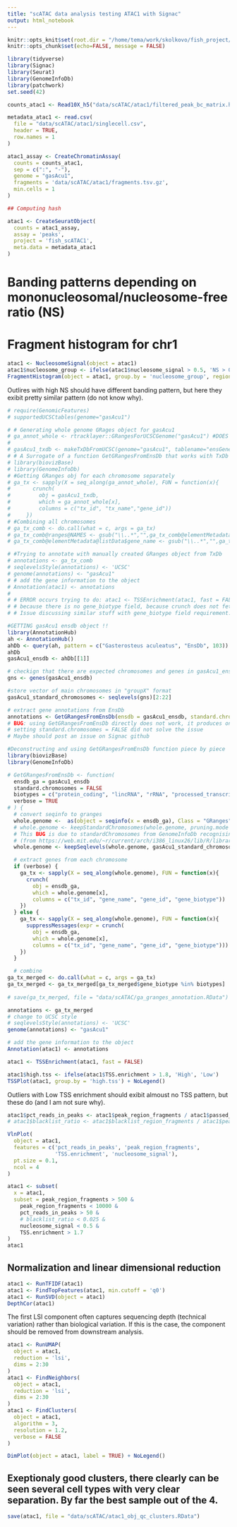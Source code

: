 ```yaml
---
title: "scATAC data analysis testing ATAC1 with Signac"
output: html_notebook
---
```


```r
knitr::opts_knit$set(root.dir = "/home/tema/work/skolkovo/fish_project/")
knitr::opts_chunk$set(echo=FALSE, message = FALSE)
```

```r
library(tidyverse)
library(Signac)
library(Seurat)
library(GenomeInfoDb)
library(patchwork)
set.seed(42)
```


```r
counts_atac1 <- Read10X_h5("data/scATAC/atac1/filtered_peak_bc_matrix.h5")
```

```r
metadata_atac1 <- read.csv(
  file = "data/scATAC/atac1/singlecell.csv",
  header = TRUE,
  row.names = 1
)

atac1_assay <- CreateChromatinAssay(
  counts = counts_atac1,
  sep = c(":", "-"),
  genome = "gasAcu1",
  fragments = 'data/scATAC/atac1/fragments.tsv.gz',
  min.cells = 1
)
```



```r
## Computing hash

atac1 <- CreateSeuratObject(
  counts = atac1_assay,
  assay = 'peaks',
  project = 'fish_scATAC1',
  meta.data = metadata_atac1
)
```

# Banding patterns depending on mononucleosomal/nucleosome-free ratio (NS) 
# Fragment histogram for chr1

```r
atac1 <- NucleosomeSignal(object = atac1)
atac1$nucleosome_group <- ifelse(atac1$nucleosome_signal > 0.5, 'NS > 0.5', 'NS < 0.5')
FragmentHistogram(object = atac1, group.by = 'nucleosome_group', region = 'groupI-1-10000000')
```
Outlires with high NS should have different banding pattern, but here they exibit pretty similar pattern (do not know why). 



```r
# require(GenomicFeatures)
# supportedUCSCtables(genome="gasAcu1")
```


```r
# # Generating whole genome GRages object for gasAcu1
# ga_annot_whole <- rtracklayer::GRangesForUCSCGenome("gasAcu1") #DOES NOT PRODUCE GENE ANNOTATION
# 
# gasAcu1_txdb <- makeTxDbFromUCSC(genome="gasAcu1", tablename="ensGene")
# # A Surrogate of a function GetGRangesFromEnsDb that works with TxDb instead of ensdb, since gasAcu1 does not have ensdb R package
# library(biovizBase)
# library(GenomeInfoDb)
# #Getting GRanges obj for each chromosome separately
# ga_tx <- sapply(X = seq_along(ga_annot_whole), FUN = function(x){
#       crunch(
#         obj = gasAcu1_txdb,
#         which = ga_annot_whole[x],
#         columns = c("tx_id", "tx_name","gene_id"))
#     })
# #Combining all chromosomes
# ga_tx_comb <- do.call(what = c, args = ga_tx)
# ga_tx_comb@ranges@NAMES <- gsub("\\..*","",ga_tx_comb@elementMetadata@listData$gene_id) #monkeypatching the NAMES field in ranges with ENSEMBL IDs without the version
# ga_tx_comb@elementMetadata@listData$gene_name <- gsub("\\..*","",ga_tx_comb@elementMetadata@listData$gene_id)
```

```r
# #Trying to annotate with manually created GRanges object from TxDb 
# annotations <- ga_tx_comb
# seqlevelsStyle(annotations) <- 'UCSC'
# genome(annotations) <- "gasAcu1"
# # add the gene information to the object
# Annotation(atac1) <- annotations
# 
# # ERROR occurs trying to do: atac1 <- TSSEnrichment(atac1, fast = FALSE)
# # because there is no gene_biotype field, because crunch does not fetch gene_biotype form TxDb object
# # Issue discussing similar stuff with gene_biotype field requirement: https://github.com/timoast/signac/issues/485https://github.com/timoast/signac/issues/485 

```


```r
#GETTING gasAcu1 ensdb object !!
library(AnnotationHub)
ah <- AnnotationHub()
ahDb <- query(ah, pattern = c("Gasterosteus aculeatus", "EnsDb", 103))
ahDb
gasAcu1_ensdb <- ahDb[[1]]
```

```r
# checkign that there are expected chromosomes and genes in gasAcu1_ensdb
gns <- genes(gasAcu1_ensdb)
```

```r
#store vector of main chromosomes in "groupX" format
gasAcu1_standard_chromosomes <- seqlevels(gns)[2:22]
```


```r
# extract gene annotations from EnsDb
annotations <- GetGRangesFromEnsDb(ensdb = gasAcu1_ensdb, standard.chromosomes = TRUE)
# BUG: using GetGRangesFromEnsDb directly does not work, it produces only MT chromosome. 
# setting standard.chromosomes = FALSE did not solve the issue
# Maybe should post an issue on Signac github
```

```r
#Deconstructing and using GetGRangesFromEnsDb function piece by piece 
library(biovizBase)
library(GenomeInfoDb)

# GetGRangesFromEnsDb <- function(
  ensdb_ga = gasAcu1_ensdb
  standard.chromosomes = FALSE
  biotypes = c("protein_coding", "lincRNA", "rRNA", "processed_transcript")
  verbose = TRUE
# ) {
  # convert seqinfo to granges
  whole.genome <-  as(object = seqinfo(x = ensdb_ga), Class = "GRanges")
  # whole.genome <- keepStandardChromosomes(whole.genome, pruning.mode = "coarse") # THis step produces the BUG leaving only MT chromosome
  # This BUG is due to standardChromosomes from GenomeInfoDb recognising only "MT" as standard 
  # (from https://web.mit.edu/~r/current/arch/i386_linux26/lib/R/library/GenomeInfoDb/html/seqlevels-wrappers.html)
  whole.genome <- keepSeqlevels(whole.genome, gasAcu1_standard_chromosomes, pruning.mode="coarse") # Leaving only predefined chormosomes.

  # extract genes from each chromosome
  if (verbose) {
    ga_tx <- sapply(X = seq_along(whole.genome), FUN = function(x){
      crunch(
        obj = ensdb_ga,
        which = whole.genome[x],
        columns = c("tx_id", "gene_name", "gene_id", "gene_biotype"))
    })
  } else {
    ga_tx <- sapply(X = seq_along(whole.genome), FUN = function(x){
      suppressMessages(expr = crunch(
        obj = ensdb_ga,
        which = whole.genome[x],
        columns = c("tx_id", "gene_name", "gene_id", "gene_biotype")))
    })
  }

  # combine
ga_tx_merged <- do.call(what = c, args = ga_tx)
ga_tx_merged <- ga_tx_merged[ga_tx_merged$gene_biotype %in% biotypes]
  
# save(ga_tx_merged, file = "data/scATAC/ga_granges_annotation.RData")
```


```r
annotations <- ga_tx_merged
# change to UCSC style 
# seqlevelsStyle(annotations) <- 'UCSC'
genome(annotations) <- "gasAcu1"

# add the gene information to the object
Annotation(atac1) <- annotations
```


```r
atac1 <- TSSEnrichment(atac1, fast = FALSE)
```

```r
atac1$high.tss <- ifelse(atac1$TSS.enrichment > 1.8, 'High', 'Low')
TSSPlot(atac1, group.by = 'high.tss') + NoLegend()
```
Outliers with Low TSS enrichment should exibit almoust no TSS pattern, but these do (and I am not sure why).



```r
atac1$pct_reads_in_peaks <- atac1$peak_region_fragments / atac1$passed_filters * 100
# atac1$blacklist_ratio <- atac1$blacklist_region_fragments / atac1$peak_region_fragments

VlnPlot(
  object = atac1,
  features = c('pct_reads_in_peaks', 'peak_region_fragments',
               'TSS.enrichment', 'nucleosome_signal'),
  pt.size = 0.1,
  ncol = 4
)
```

```r
atac1 <- subset(
  x = atac1,
  subset = peak_region_fragments > 500 &
    peak_region_fragments < 10000 &
    pct_reads_in_peaks > 50 &
    # blacklist_ratio < 0.025 &
    nucleosome_signal < 0.5 &
    TSS.enrichment > 1.7
)
atac1
```
## Normalization and linear dimensional reduction

```r
atac1 <- RunTFIDF(atac1)
atac1 <- FindTopFeatures(atac1, min.cutoff = 'q0')
atac1 <- RunSVD(object = atac1)
DepthCor(atac1)
```
The first LSI component often captures sequencing depth (technical variation) rather than biological variation. If this is the case, the component should be removed from downstream analysis.  


```r
atac1 <- RunUMAP(
  object = atac1,
  reduction = 'lsi',
  dims = 2:30
)
atac1 <- FindNeighbors(
  object = atac1,
  reduction = 'lsi',
  dims = 2:30
)
atac1 <- FindClusters(
  object = atac1,
  algorithm = 3,
  resolution = 1.2,
  verbose = FALSE
)

DimPlot(object = atac1, label = TRUE) + NoLegend()
```
## Exeptionaly good clusters, there clearly can be seen several cell types with very clear separation. By far the best sample out of the 4.


```r
save(atac1, file = "data/scATAC/atac1_obj_qc_clusters.RData")
```
